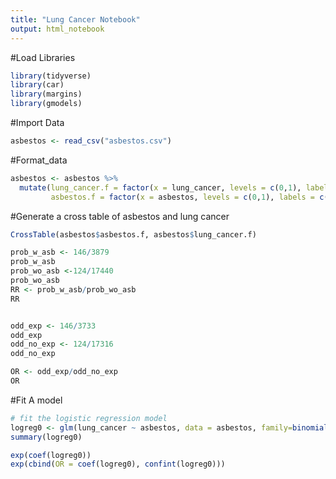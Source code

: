 ```yaml
---
title: "Lung Cancer Notebook"
output: html_notebook
---
```


#Load Libraries
```r
library(tidyverse)
library(car)
library(margins)
library(gmodels)
```

#Import Data
```r
asbestos <- read_csv("asbestos.csv")
```

#Format_data
```r
asbestos <- asbestos %>% 
  mutate(lung_cancer.f = factor(x = lung_cancer, levels = c(0,1), labels = c("no cancer", "cancer")),
         asbestos.f = factor(x = asbestos, levels = c(0,1), labels = c("no asbestos", "asbestos")))


```

#Generate a cross table of asbestos and lung cancer
```r
CrossTable(asbestos$asbestos.f, asbestos$lung_cancer.f)
```

```r
prob_w_asb <- 146/3879
prob_w_asb
prob_wo_asb <-124/17440
prob_wo_asb
RR <- prob_w_asb/prob_wo_asb
RR


odd_exp <- 146/3733
odd_exp
odd_no_exp <- 124/17316
odd_no_exp

OR <- odd_exp/odd_no_exp
OR


```

#Fit A model
```r

# fit the logistic regression model
logreg0 <- glm(lung_cancer ~ asbestos, data = asbestos, family=binomial("logit"))
summary(logreg0)

exp(coef(logreg0))
exp(cbind(OR = coef(logreg0), confint(logreg0)))
```

